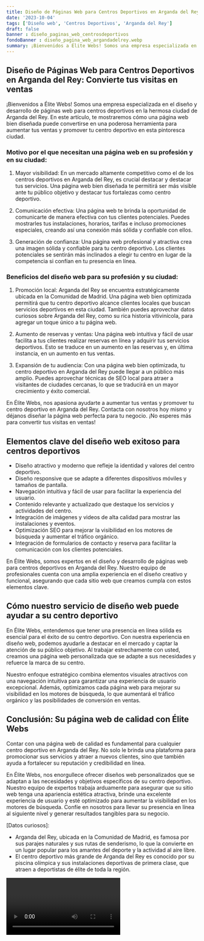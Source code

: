 ```yaml
---
title: Diseño de Páginas Web para Centros Deportivos en Arganda del Rey
date: '2023-10-04'
tags: ['Diseño web', 'Centros Deportivos', 'Arganda del Rey']
draft: false
banner : diseño_paginas_web_centrosdeportivos
fondoBanner : diseño_pagina_web_argandadelrey.webp
summary: ¡Bienvenidos a Élite Webs! Somos una empresa especializada en el diseño y desarrollo de páginas web para centros deportivos en la hermosa ciudad de Arganda del Rey. En este artículo, te mostraremos cómo una página web bien diseñada puede convertirse en una poderosa herramienta para aumentar tus ventas y promover tu centro deportivo en esta pintoresca ciudad.
---
```


## Diseño de Páginas Web para Centros Deportivos en Arganda del Rey: Convierte tus visitas en ventas

¡Bienvenidos a Élite Webs! Somos una empresa especializada en el diseño y desarrollo de páginas web para centros deportivos en la hermosa ciudad de Arganda del Rey. En este artículo, te mostraremos cómo una página web bien diseñada puede convertirse en una poderosa herramienta para aumentar tus ventas y promover tu centro deportivo en esta pintoresca ciudad.

### Motivo por el que necesitan una página web en su profesión y en su ciudad:

1. Mayor visibilidad: En un mercado altamente competitivo como el de los centros deportivos en Arganda del Rey, es crucial destacar y destacar tus servicios. Una página web bien diseñada te permitirá ser más visible ante tu público objetivo y destacar tus fortalezas como centro deportivo.

2. Comunicación efectiva: Una página web te brinda la oportunidad de comunicarte de manera efectiva con tus clientes potenciales. Puedes mostrarles tus instalaciones, horarios, tarifas e incluso promociones especiales, creando así una conexión más sólida y confiable con ellos.

3. Generación de confianza: Una página web profesional y atractiva crea una imagen sólida y confiable para tu centro deportivo. Los clientes potenciales se sentirán más inclinados a elegir tu centro en lugar de la competencia si confían en tu presencia en línea.

### Beneficios del diseño web para su profesión y su ciudad:

1. Promoción local: Arganda del Rey se encuentra estratégicamente ubicada en la Comunidad de Madrid. Una página web bien optimizada permitirá que tu centro deportivo alcance clientes locales que buscan servicios deportivos en esta ciudad. También puedes aprovechar datos curiosos sobre Arganda del Rey, como su rica historia vitivinícola, para agregar un toque único a tu página web.

2. Aumento de reservas y ventas: Una página web intuitiva y fácil de usar facilita a tus clientes realizar reservas en línea y adquirir tus servicios deportivos. Esto se traduce en un aumento en las reservas y, en última instancia, en un aumento en tus ventas.

3. Expansión de tu audiencia: Con una página web bien optimizada, tu centro deportivo en Arganda del Rey puede llegar a un público más amplio. Puedes aprovechar técnicas de SEO local para atraer a visitantes de ciudades cercanas, lo que se traducirá en un mayor crecimiento y éxito comercial.

En Élite Webs, nos apasiona ayudarte a aumentar tus ventas y promover tu centro deportivo en Arganda del Rey. Contacta con nosotros hoy mismo y déjanos diseñar la página web perfecta para tu negocio. ¡No esperes más para convertir tus visitas en ventas!

<GifSeo />

<Cta />

## Elementos clave del diseño web exitoso para centros deportivos

- Diseño atractivo y moderno que refleje la identidad y valores del centro deportivo.
- Diseño responsive que se adapte a diferentes dispositivos móviles y tamaños de pantalla.
- Navegación intuitiva y fácil de usar para facilitar la experiencia del usuario.
- Contenido relevante y actualizado que destaque los servicios y actividades del centro.
- Integración de imágenes y videos de alta calidad para mostrar las instalaciones y eventos.
- Optimización SEO para mejorar la visibilidad en los motores de búsqueda y aumentar el tráfico orgánico.
- Integración de formularios de contacto y reserva para facilitar la comunicación con los clientes potenciales.

En Élite Webs, somos expertos en el diseño y desarrollo de páginas web para centros deportivos en Arganda del Rey. Nuestro equipo de profesionales cuenta con una amplia experiencia en el diseño creativo y funcional, asegurando que cada sitio web que creamos cumpla con estos elementos clave.

## Cómo nuestro servicio de diseño web puede ayudar a su centro deportivo

En Élite Webs, entendemos que tener una presencia en línea sólida es esencial para el éxito de su centro deportivo. Con nuestra experiencia en diseño web, podemos ayudarle a destacar en el mercado y captar la atención de su público objetivo. Al trabajar estrechamente con usted, creamos una página web personalizada que se adapte a sus necesidades y refuerce la marca de su centro.

Nuestro enfoque estratégico combina elementos visuales atractivos con una navegación intuitiva para garantizar una experiencia de usuario excepcional. Además, optimizamos cada página web para mejorar su visibilidad en los motores de búsqueda, lo que aumentará el tráfico orgánico y las posibilidades de conversión en ventas.

## Conclusión: Su página web de calidad con Élite Webs

Contar con una página web de calidad es fundamental para cualquier centro deportivo en Arganda del Rey. No solo le brinda una plataforma para promocionar sus servicios y atraer a nuevos clientes, sino que también ayuda a fortalecer su reputación y credibilidad en línea.

En Élite Webs, nos enorgullece ofrecer diseños web personalizados que se adaptan a las necesidades y objetivos específicos de su centro deportivo. Nuestro equipo de expertos trabaja arduamente para asegurar que su sitio web tenga una apariencia estética atractiva, brinde una excelente experiencia de usuario y esté optimizado para aumentar la visibilidad en los motores de búsqueda. Confíe en nosotros para llevar su presencia en línea al siguiente nivel y generar resultados tangibles para su negocio.

[Datos curiosos]:

- Arganda del Rey, ubicada en la Comunidad de Madrid, es famosa por sus parajes naturales y sus rutas de senderismo, lo que la convierte en un lugar popular para los amantes del deporte y la actividad al aire libre.
- El centro deportivo más grande de Arganda del Rey es conocido por su piscina olímpica y sus instalaciones deportivas de primera clase, que atraen a deportistas de élite de toda la región.

<Video />

<CtaBot job='Centros Deportivos' city='Arganda del Rey'/>

<Gmaps query='Arganda del Rey+españa+maps' />
